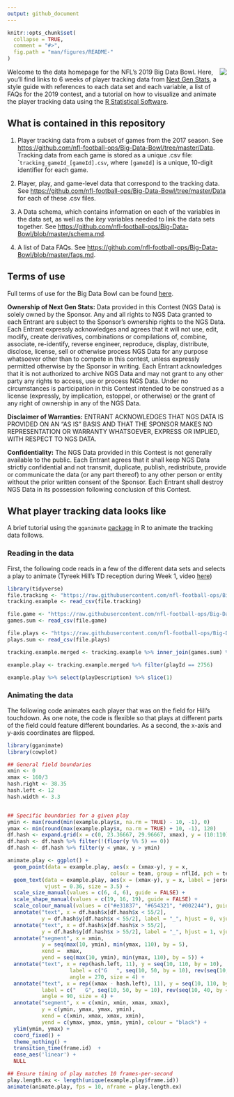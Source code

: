 ```yaml
---
output: github_document
---
```


<!-- README.md is generated from README.Rmd. Please edit that file -->

```r
knitr::opts_chunk$set(
  collapse = TRUE,
  comment = "#>",
  fig.path = "man/figures/README-"
)
```

<img src="Extras/bdb.png" align="right" />

Welcome to the data homepage for the NFL's 2019 Big Data Bowl. Here, you'll find links to 6 weeks of player tracking data from [Next Gen Stats](https://nextgenstats.nfl.com/), a style guide with references to each data set and each variable, a list of FAQs for the 2019 contest, and a tutorial on how to visualize and animate the player tracking data using the [R Statistical Software](https://cran.r-project.org/). 

## What is contained in this repository

1. Player tracking data from a subset of games from the 2017 season. See [https://github.com/nfl-football-ops/Big-Data-Bowl/tree/master/Data](https://github.com/nfl-football-ops/Big-Data-Bowl/tree/master/Data). Tracking data from each game is stored as a unique .csv file: ``tracking_gameId_[gameId].csv`, where `[gameId]` is a unique, 10-digit identifier for each game. 

2. Player, play, and game-level data that correspond to the tracking data. See [https://github.com/nfl-football-ops/Big-Data-Bowl/tree/master/Data](https://github.com/nfl-football-ops/Big-Data-Bowl/tree/master/Data) for each of these .csv files.

3. A Data schema, which contains information on each of the variables in the data set, as well as the *key* variables needed to link the data sets together. See [https://github.com/nfl-football-ops/Big-Data-Bowl/blob/master/schema.md](https://github.com/nfl-football-ops/Big-Data-Bowl/blob/master/schema.md).

4. A list of Data FAQs. See [https://github.com/nfl-football-ops/Big-Data-Bowl/blob/master/faqs.md](https://github.com/nfl-football-ops/Big-Data-Bowl/blob/master/faqs.md).



## Terms of use

Full terms of use for the Big Data Bowl can be found [here](operations.nfl.com/big-data-bowl).

**Ownership of Next Gen Stats:** Data provided in this Contest (NGS Data) is solely owned by the Sponsor. Any and all rights to NGS Data granted to each Entrant are subject to the Sponsor’s ownership rights to the NGS Data. Each Entrant expressly acknowledges and agrees that it will not use, edit, modify, create derivatives, combinations or compilations of, combine, associate, re-identify, reverse engineer, reproduce, display, distribute, disclose, license, sell or otherwise process NGS Data for any purpose whatsoever other than to compete in this contest, unless expressly permitted otherwise by the Sponsor in writing. Each Entrant acknowledges that it is not authorized to archive NGS Data and may not grant to any other party any rights to access, use or process NGS Data. Under no circumstances is participation in this Contest intended to be construed as a license (expressly, by implication, estoppel, or otherwise) or the grant of any right of ownership in any of the NGS Data.

**Disclaimer of Warranties:** ENTRANT ACKNOWLEDGES THAT NGS DATA IS PROVIDED ON AN “AS IS” BASIS AND THAT THE SPONSOR MAKES NO REPRESENTATION OR WARRANTY WHATSOEVER, EXPRESS OR IMPLIED, WITH RESPECT TO NGS DATA.

**Confidentiality:** The NGS Data provided in this Contest is not generally available to the public. Each Entrant agrees that it shall keep NGS Data strictly confidential and not transmit, duplicate, publish, redistribute, provide or communicate the data (or any part thereof) to any other person or entity without the prior written consent of the Sponsor. Each Entrant shall destroy NGS Data in its possession following conclusion of this Contest.


## What player tracking data looks like

A brief tutorial using the `gganimate` [package](https://github.com/thomasp85/gganimate) in R to animate the tracking data follows.

### Reading in the data

First, the following code reads in a few of the different data sets and selects a play to animate (Tyreek Hill's TD reception during Week 1, video [here](https://www.youtube.com/watch?v=QJaC5jHOwDY))

```r
library(tidyverse)
file.tracking <- "https://raw.githubusercontent.com/nfl-football-ops/Big-Data-Bowl/master/Data/tracking_gameId_2017090700.csv?token=ArYlP9Tyz03227j1NLLnn2EgDnG0hvjzks5cF8pqwA%3D%3D"
tracking.example <- read_csv(file.tracking)

file.game <- "https://raw.githubusercontent.com/nfl-football-ops/Big-Data-Bowl/master/Data/games.csv?token=ArYlP2oUOGMLxhNkDnXeeW2Caqfca8FLks5cF8yZwA%3D%3D"
games.sum <- read_csv(file.game) 

file.plays <- "https://raw.githubusercontent.com/nfl-football-ops/Big-Data-Bowl/master/Data/plays.csv?token=ArYlP29GJb2R7m9wDe8lEDaXxH_Y9jN3ks5cF8ypwA%3D%3D"
plays.sum <- read_csv(file.plays) 

tracking.example.merged <- tracking.example %>% inner_join(games.sum) %>% inner_join(plays.sum) 

example.play <- tracking.example.merged %>% filter(playId == 2756)

example.play %>% select(playDescription) %>% slice(1)
```

### Animating the data

The following code animates each player that was on the field for Hill's touchdown. As one note, the code is flexible so that plays at different parts of the field could feature different boundaries. As a second, the x-axis and y-axis coordinates are flipped. 

```r
library(gganimate)
library(cowplot)

## General field boundaries
xmin <- 0
xmax <- 160/3
hash.right <- 38.35
hash.left <- 12
hash.width <- 3.3


## Specific boundaries for a given play
ymin <- max(round(min(example.play$x, na.rm = TRUE) - 10, -1), 0)
ymax <- min(round(max(example.play$x, na.rm = TRUE) + 10, -1), 120)
df.hash <- expand.grid(x = c(0, 23.36667, 29.96667, xmax), y = (10:110))
df.hash <- df.hash %>% filter(!(floor(y %% 5) == 0))
df.hash <- df.hash %>% filter(y < ymax, y > ymin)

animate.play <- ggplot() +
  geom_point(data = example.play, aes(x = (xmax-y), y = x, 
                                 colour = team, group = nflId, pch = team, size = team)) + 
  geom_text(data = example.play, aes(x = (xmax-y), y = x, label = jerseyNumber), colour = "white", 
            vjust = 0.36, size = 3.5) + 
  scale_size_manual(values = c(6, 4, 6), guide = FALSE) + 
  scale_shape_manual(values = c(19, 16, 19), guide = FALSE) +
  scale_colour_manual(values = c("#e31837", "#654321", "#002244"), guide = FALSE) + 
  annotate("text", x = df.hash$x[df.hash$x < 55/2], 
           y = df.hash$y[df.hash$x < 55/2], label = "_", hjust = 0, vjust = -0.2) + 
  annotate("text", x = df.hash$x[df.hash$x > 55/2], 
           y = df.hash$y[df.hash$x > 55/2], label = "_", hjust = 1, vjust = -0.2) + 
  annotate("segment", x = xmin, 
           y = seq(max(10, ymin), min(ymax, 110), by = 5), 
           xend =  xmax, 
           yend = seq(max(10, ymin), min(ymax, 110), by = 5)) + 
  annotate("text", x = rep(hash.left, 11), y = seq(10, 110, by = 10), 
                    label = c("G   ", seq(10, 50, by = 10), rev(seq(10, 40, by = 10)), "   G"), 
                    angle = 270, size = 4) + 
  annotate("text", x = rep((xmax - hash.left), 11), y = seq(10, 110, by = 10), 
           label = c("   G", seq(10, 50, by = 10), rev(seq(10, 40, by = 10)), "G   "), 
           angle = 90, size = 4) + 
  annotate("segment", x = c(xmin, xmin, xmax, xmax), 
           y = c(ymin, ymax, ymax, ymin), 
           xend = c(xmin, xmax, xmax, xmin), 
           yend = c(ymax, ymax, ymin, ymin), colour = "black") + 
  ylim(ymin, ymax) + 
  coord_fixed() +  
  theme_nothing() + 
  transition_time(frame.id)  +
  ease_aes('linear') + 
  NULL

## Ensure timing of play matches 10 frames-per-second
play.length.ex <- length(unique(example.play$frame.id))
animate(animate.play, fps = 10, nframe = play.length.ex)
```
